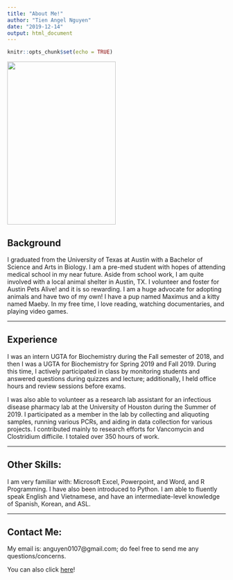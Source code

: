 ```yaml
---
title: "About Me!"
author: "Tien Angel Nguyen"
date: "2019-12-14"
output: html_document
---
```


```r
knitr::opts_chunk$set(echo = TRUE)
```

![](/./resume_files/angel.jpg){width=250px height=375px}

## Background

I graduated from the University of Texas at Austin with a Bachelor of Science and Arts in Biology. I am a pre-med student with hopes of attending medical school in my near future. Aside from school work, I am quite involved with a local animal shelter in Austin, TX. I volunteer and foster for Austin Pets Alive! and it is so rewarding. I am a huge advocate for adopting animals and have two of my own! I have a pup named Maximus and a kitty named Maeby. In my free time, I love reading, watching documentaries, and playing video games. 

---

## Experience

I was an intern UGTA for Biochemistry during the Fall semester of 2018, and then I was a UGTA for Biochemistry for Spring 2019 and Fall 2019. During this time, I actively participated in class by monitoring students and answered questions during quizzes and lecture; additionally, I held office hours and review sessions before exams. 

I was also able to volunteer as a research lab assistant for an infectious disease pharmacy lab at the University of Houston during the Summer of 2019. I participated as a member in the lab by collecting and aliquoting samples, running various PCRs, and aiding in data collection for various projects. I contributed mainly to research efforts for Vancomycin and Clostridium difficile. I totaled over 350 hours of work.

---

## Other Skills:

I am very familiar with: Microsoft Excel, Powerpoint, and Word, and R Programming. I have also been introduced to Python.
I am able to fluently speak English and Vietnamese, and have an intermediate-level knowledge of Spanish, Korean, and ASL. 

---

## Contact Me:

My email is: anguyen0107@gmail.com; do feel free to send me any questions/concerns. 

You can also click <a href="mailto: anguyen0107@gmail.com ">here</a>!




